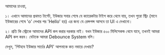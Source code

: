 আমাদের চাওয়া,

১। এখানে আমাদের প্রথমত টার্গেট, ইউজার সবার শেষে যে ক্যারেকটার টাইপ করে থেমে যায়, তখন পুরো স্ট্রিং (মানে ইউজারের শেষে 'o' লেখার পর 'Hello' হয়) এর জন্য যে রেন্সপন্স আসবে তা UI এ দেখানো।

২। প্রতি কি স্ট্রোকে আমাদের API কল করার দরকার নাই। যখন ইউজার ৫০০ মিলিসেকন্ড থেমে যাবে, তখনই আমরা API কল করব। যেটাকে আমরা Debounce System বলি।

দেখুন, 'গিটহাব ইউজার সার্চের API' আপনাকে কত নম্বারে দেখায়?
